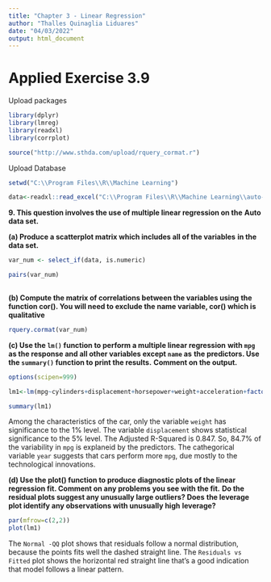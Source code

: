 ---
title: "Chapter 3 - Linear Regression"
author: "Thalles Quinaglia Liduares"
date: "04/03/2022"
output: html_document
---

# Applied Exercise 3.9

Upload packages 

```{r, warning=FALSE, message=FALSE}

library(dplyr)
library(lmreg)
library(readxl)
library(corrplot)

source("http://www.sthda.com/upload/rquery_cormat.r")
```

Upload Database

```{r, warning=FALSE, message=FALSE}
setwd("C:\\Program Files\\R\\Machine Learning")

data<-readxl::read_excel("C:\\Program Files\\R\\Machine Learning\\auto-mpg.xlsx")

```

**9. This question involves the use of multiple linear regression on the**
**Auto data set.**

**(a) Produce a scatterplot matrix which includes all of the variables**
**in the data set.**

```{r}

var_num <- select_if(data, is.numeric)   

pairs(var_num)
          
```
**(b) Compute the matrix of correlations between the variables using**
**the function cor(). You will need to exclude the name variable, cor() which is qualitative**


```{r}

rquery.cormat(var_num)

```
**(c) Use the `lm()` function to perform a multiple linear regression**
**with `mpg` as the response and all other variables except `name` as**
**the predictors. Use the `summary()` function to print the results.**
**Comment on the output.**

```{r}

options(scipen=999)

lm1<-lm(mpg~cylinders+displacement+horsepower+weight+acceleration+factor(origin)+factor(`model year`), data)

summary(lm1)
```

Among the characteristics of the car, only the variable `weight` has significance to the 1% level. The 
variable `displacement` shows statistical significance to the 5% level. The Adjusted R-Squared is 0.847. 
So, 84.7% of the variability in `mpg` is explaneid by the predictors. The cathegorical variable `year` suggests 
that cars perform more `mpg`, due mostly to the technological innovations.

**(d) Use the plot() function to produce diagnostic plots of the linear**
**regression fit. Comment on any problems you see with the fit.**
**Do the residual plots suggest any unusually large outliers? Does**
**the leverage plot identify any observations with unusually high**
**leverage?**

```{r}

par(mfrow=c(2,2))
plot(lm1)
```

The `Normal -QQ` plot shows that residuals follow a normal distribution, because the points 
fits well the dashed straight line. The `Residuals vs Fitted` plot shows the horizontal red straight line
that's a good indication that model follows a linear pattern.
